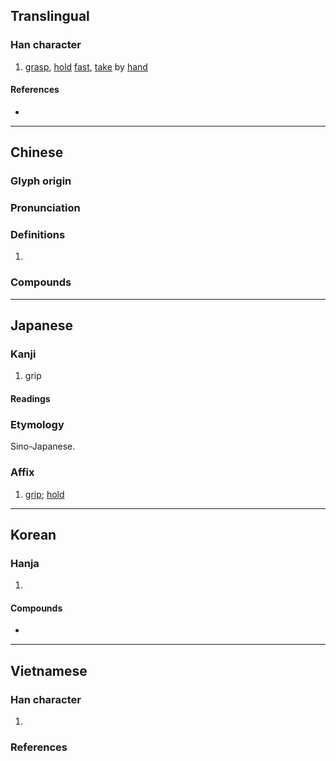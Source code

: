 {{character info/new}}
==Translingual==

===Han character===
{{Han char|rn=64|rad=手|as=09|sn=12|four=57014|canj=QSMG|ids=⿰扌屋}}

# [[grasp]], [[hold]] [[fast]], [[take]] by [[hand]]

====References====
* {{Han ref|kx=0443.070|dkj=12366|dj=0794.080|hdz=31925.070|uh=63E1|ud=25569|bh=B4A4|bd=46244}}

----

==Chinese==
{{zh-forms}}

===Glyph origin===
{{Han etym}}

===Pronunciation===
{{zh-pron
|m=wò
|m-s=
|c=ak1,aak1
|c-t=
|g=
|h=pfs=
|j=
|mb=ŏ̤
|md=
|mn=ak/qz,xm,zz:ok
|mn_note=ak - literary; ok - vernacular
|mn-t=og4
|w=
|x=
|mc=y
|oc=y
|cat=
}}

===Definitions===
{{zh-hanzi}}

# {{rfdef|lang=zh}}

===Compounds===
{{zh-der|吐握|勝券在握|反握|太阿在握|在握|吐哺握髮|大權在握|左券在握|握手言歡|握蛇騎虎|握綱提領|握拳透掌|握髮|握別|拿雲握霧|攜雲握雨|握槧懷鉛|懷瑾握瑜|握雨攜雲|握髮吐餐|握髮吐哺|有把握|握雲攜雨|握手|握鉤伸鐵|握炭流湯|握風捕影|握拳|握管|握手言和|懷鉛握槧|握手極歡|握雲拿霧|掌握|滿有把握|握股公司|持籌握算|懷鉛握素|握拳透爪|把握|攀握|柔握|握瑜懷玉|握圖臨宇|握霧拿雲|握有|握力|纖不盈握}}

{{zh-cat|Elementary}}

----

==Japanese==

===Kanji===
{{ja-kanji|grade=c|rs=手09}}

# grip

====Readings====
{{ja-readings
|goon=あく
|kanon=あく
|kun=にぎ-る, にぎ-り
}}

===Etymology===
{{ja-kanjitab|あく|yomi=o}}
Sino-Japanese.

===Affix===
{{ja-pos|affix|あく}}

# [[grip]]; [[hold]]
#: {{ja-usex-inline|'''握'''手|'''あく'''しゅ|handshake}}
#: {{ja-usex-inline|'''握'''力|'''あく'''りょく|grip strength}}
#: {{ja-usex-inline|把'''握'''|は'''あく'''|control; grasp (understanding)}}

----

==Korean==

===Hanja===
{{ko-hanja/new|악}}

# {{hanja form of|악|to [[grasp]]; to [[hold]] [[fast]]; to [[take]] by [[hand]]}}

====Compounds====
{{der-top3|Compounds}}
* {{ko-l|악수|握手}}
{{der-bottom}}

----

==Vietnamese==

===Han character===
{{vi-readings|rs=手09
|hanviet=ác-tdcndg;gdhn, ốc-gdhn;genibrel
|phienthiet=乙角 ất giác, 乙角 ất giốc
|nom=ác-tdcndg, át-gdhn
}}

# {{defn|lang=vi|sort=手09}}

===References===
<references/>
